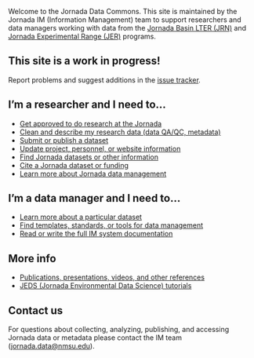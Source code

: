Welcome to the Jornada Data Commons. This site is maintained by the Jornada IM (Information Management) team to support researchers and data managers working with data from the [Jornada Basin LTER (JRN)](https://lter.jornada.nmsu.edu) and [Jornada Experimental Range (JER)](https://jornada.nmsu.edu) programs.

::: {.callout-caution collapse="false"}
## This site is a work in progress!
Report problems and suggest additions in the [issue tracker](https://github.com/jornada-im/jornada-im.github.io/issues).

:::

## I'm a researcher and I need to...

* [Get approved to do research at the Jornada](docs/researcher/overview.qmd#research-approval-and-policies)
* [Clean and describe my research data (data QA/QC, metadata)](docs/researcher/overview.qmd#cleaning-and-describing-data)
* [Submit or publish a dataset](docs/researcher/overview.qmd#publishing-datasets)
* [Update project, personnel, or website information](docs/researcher/overview.qmd#updating-project-information)
* [Find Jornada datasets or other information](docs/researcher/overview.qmd#jornada-data-discovery)
* [Cite a Jornada dataset or funding](docs/researcher/overview.qmd#citing-the-jornada)
* [Learn more about Jornada data management](docs/researcher/overview.qmd#learn-more-about-jornada-data-management)

## I'm a data manager and I need to...

* [Learn more about a particular dataset](docs/im/overview.qmd#dataset-tracking)
* [Find templates, standards, or tools for data management](docs/im/overview.qmd#data-management-resources)
* [Read or write the full IM system documentation](docs/im/sysadmin/index.qmd)

## More info

* [Publications, presentations, videos, and other references](docs/refs_and_links.qmd)
* [JEDS (Jornada Environmental Data Science) tutorials](https://jornada-im.github.io/JEDS)

## Contact us

For questions about collecting, analyzing, publishing, and accessing Jornada data or metadata please contact the IM team (<jornada.data@nmsu.edu>).